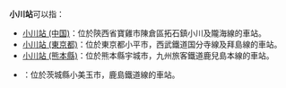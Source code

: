 '''小川站'''可以指：
*[[小川站_(中国)|小川站 (中国)]]：位於陝西省寶雞市陳倉區拓石鎮小川及隴海線的車站。
*[[小川站_(東京都)|小川站 (東京都)]]：位於東京都小平市，西武鐵道国分寺線及拜島線的車站。
*[[小川站_(熊本縣)|小川站 (熊本縣)]]：位於熊本縣宇城市，九州旅客鐵道鹿兒島本線的車站。
*{{link-ja|常陸小川站|常陸小川駅}}：位於茨城縣小美玉市，鹿島鐵道線的車站。

{{Disambig|S小|Cat=三字車站名消歧義}}